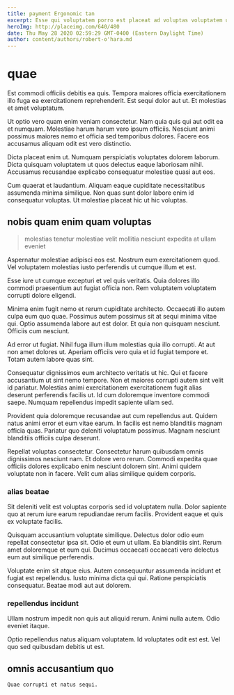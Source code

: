 ```yaml
---
title: payment Ergonomic tan
excerpt: Esse qui voluptatem porro est placeat ad voluptas voluptatem ut. Voluptatem quam maxime exercitationem. Voluptatum voluptatem et deleniti cum in ipsa. Ipsum fuga vero animi quas. Quia est labore dolorem.
heroImg: http://placeimg.com/640/480
date: Thu May 28 2020 02:59:29 GMT-0400 (Eastern Daylight Time)
author: content/authors/robert-o'hara.md
---
```

# quae

Est commodi officiis debitis ea quis. Tempora maiores officia exercitationem illo fuga ea exercitationem reprehenderit. Est sequi dolor aut ut. Et molestias et amet voluptatum.
  
Ut optio vero quam enim veniam consectetur. Nam quia quis qui aut odit ea et numquam. Molestiae harum harum vero ipsum officiis. Nesciunt animi possimus maiores nemo et officia sed temporibus dolores. Facere eos accusamus aliquam odit est vero distinctio.
  
Dicta placeat enim ut. Numquam perspiciatis voluptates dolorem laborum. Dicta quisquam voluptatem ut quos delectus eaque laboriosam nihil. Accusamus recusandae explicabo consequatur molestiae quasi aut eos.
  
Cum quaerat et laudantium. Aliquam eaque cupiditate necessitatibus assumenda minima similique. Non quas sunt dolor labore enim id consequatur voluptas. Ut molestiae placeat hic ut hic voluptas.

## nobis quam enim quam voluptas

> molestias tenetur molestiae velit mollitia nesciunt expedita at ullam eveniet

Aspernatur molestiae adipisci eos est. Nostrum eum exercitationem quod. Vel voluptatem molestias iusto perferendis ut cumque illum et est.
  
Esse iure ut cumque excepturi et vel quis veritatis. Quia dolores illo commodi praesentium aut fugiat officia non. Rem voluptatem voluptatem corrupti dolore eligendi.
  
Minima enim fugit nemo et rerum cupiditate architecto. Occaecati illo autem culpa eum quo quae. Possimus autem possimus sit at sequi minima vitae qui. Optio assumenda labore aut est dolor. Et quia non quisquam nesciunt. Officiis cum nesciunt.
  
Ad error ut fugiat. Nihil fuga illum illum molestias quia illo corrupti. At aut non amet dolores ut. Aperiam officiis vero quia et id fugiat tempore et. Totam autem labore quas sint.
  
Consequatur dignissimos eum architecto veritatis ut hic. Qui et facere accusantium ut sint nemo tempore. Non et maiores corrupti autem sint velit id pariatur. Molestias animi exercitationem exercitationem fugit alias deserunt perferendis facilis ut. Id cum doloremque inventore commodi saepe. Numquam repellendus impedit sapiente ullam sed.
  
Provident quia doloremque recusandae aut cum repellendus aut. Quidem natus animi error et eum vitae earum. In facilis est nemo blanditiis magnam officia quas. Pariatur quo deleniti voluptatum possimus. Magnam nesciunt blanditiis officiis culpa deserunt.
  
Repellat voluptas consectetur. Consectetur harum quibusdam omnis dignissimos nesciunt nam. Et dolore vero rerum. Commodi expedita quae officiis dolores explicabo enim nesciunt dolorem sint. Animi quidem voluptate non in facere. Velit cum alias similique quidem corporis.

### alias beatae

Sit deleniti velit est voluptas corporis sed id voluptatem nulla. Dolor sapiente quo at rerum iure earum repudiandae rerum facilis. Provident eaque et quis ex voluptate facilis.
  
Quisquam accusantium voluptate similique. Delectus dolor odio eum repellat consectetur ipsa sit. Odio et eum ut ullam. Ea blanditiis sint. Rerum amet doloremque et eum qui. Ducimus occaecati occaecati vero delectus eum aut similique perferendis.
  
Voluptate enim sit atque eius. Autem consequuntur assumenda incidunt et fugiat est repellendus. Iusto minima dicta qui qui. Ratione perspiciatis consequatur. Beatae modi aut aut dolorem.

### repellendus incidunt

Ullam nostrum impedit non quis aut aliquid rerum. Animi nulla autem. Odio eveniet itaque.
  
Optio repellendus natus aliquam voluptatem. Id voluptates odit est est. Vel quo sed quibusdam debitis ut est.

## omnis accusantium quo

```text
Quae corrupti et natus sequi.
```

